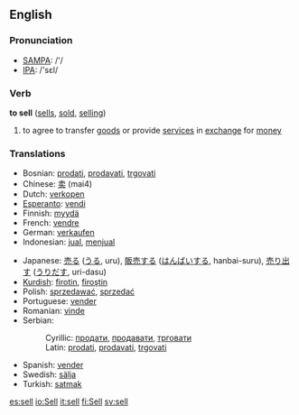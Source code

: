 ==English==
=== Pronunciation ===
*[[w:SAMPA|SAMPA]]: /'/
*[[w:IPA|IPA]]: /'sεl/

=== Verb ===
'''to sell''' ([[sells]], [[sold]], [[selling]])
# to agree to transfer [[good]]s or provide [[service]]s in [[exchange]] for [[money]]

===Translations===
{{top}}
*Bosnian: [[prodati]], [[prodavati]], [[trgovati]]
*Chinese: [[卖]] (mai4)
*Dutch: [[verkopen]]
*[[Esperanto]]: [[vendi]]
*Finnish: [[myydä]]
*French: [[vendre]]
*German: [[verkaufen]]
*Indonesian: [[jual]], [[jual|menjual]]
{{mid}}
*Japanese: [[売る]] ([[うる]], uru), [[販売]]する ([[はんばい]]する, hanbai-suru), [[売り出す]] ([[うりだす]], uri-dasu)
*[[Kurdish]]: [[firotin]], [[firoştin]]
*Polish: [[sprzedawać]], [[sprzedać]] 
*Portuguese: [[vender]]
*Romanian: [[vinde]]
*Serbian:
*:Cyrillic: [[продати]], [[продавати]], [[трговати]]
*:Latin: [[prodati]], [[prodavati]], [[trgovati]]
*Spanish: [[vender]]
*Swedish: [[sälja]]
*Turkish: [[satmak]]
{{bottom}}

[[es:sell]]
[[io:Sell]]
[[it:sell]]
[[fi:Sell]]
[[sv:sell]]